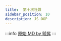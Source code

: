 ---
title:  第十次社課
sidebar_position: 10
description: JS OOP
---

:::info
[原始 MD by 毓昇](https://hackmd.io/@TrafficLight/OOP_slides#/)
:::


